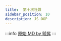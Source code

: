 ---
title:  第十次社課
sidebar_position: 10
description: JS OOP
---

:::info
[原始 MD by 毓昇](https://hackmd.io/@TrafficLight/OOP_slides#/)
:::


